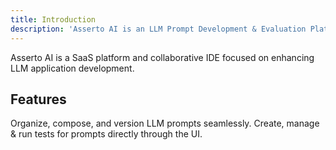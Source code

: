 ```yaml
---
title: Introduction
description: 'Asserto AI is an LLM Prompt Development & Evaluation Platform'
---
```


Asserto AI is a SaaS platform and collaborative IDE focused on enhancing LLM application development.


## Features

<CardGroup cols={2}>
  <Card
    title="Prompt Management"
    icon="pen-to-square"
    href="/prompt-management"
  >
    Organize, compose, and version LLM prompts seamlessly.
  </Card>
  <Card
    title="Testing and Evaluation"
    icon="image"
  >
    Create, manage & run tests for prompts directly through the UI.
  </Card>
</CardGroup>

